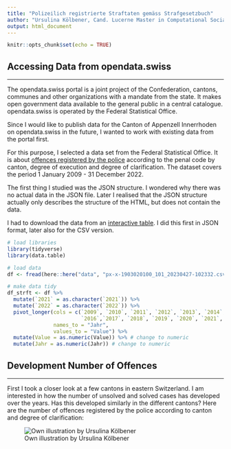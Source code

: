 ```yaml
---
title: "Polizeilich registrierte Straftaten gemäss Strafgesetzbuch"
author: "Ursulina Kölbener, Cand. Lucerne Master in Computational Social Sciences"
output: html_document
---
```


```r
knitr::opts_chunk$set(echo = TRUE)
```
## 

## Accessing Data from opendata.swiss
***

The opendata.swiss portal is a joint project of the Confederation, cantons, communes and other organizations with a mandate from the state. It makes open government data available to the general public in a central catalogue. opendata.swiss is operated by the Federal Statistical Office.

Since I would like to publish data for the Canton of Appenzell Innerrhoden on opendata.swiss in the future, I wanted to work with existing data from the portal first.

For this purpose, I selected a data set from the Federal Statistical Office. It is about [offences registered by the police](https://opendata.swiss/de/dataset/polizeilich-registrierte-straftaten-gemass-strafgesetzbuch-nach-kanton-ausfuhrungsgrad-und-aufk5) according to the penal code by canton, degree of execution and degree of clarification. The dataset covers the period 1 January 2009 - 31 December 2022.

The first thing I studied was the JSON structure. I wondered why there was no actual data in the JSON file. Later I realised that the JSON structure actually only describes the structure of the HTML, but does not contain the data.

I had to download the data from an [interactive table](https://www.pxweb.bfs.admin.ch/pxweb/de/px-x-1903020100_101/px-x-1903020100_101/px-x-1903020100_101.px/). I did this first in JSON format, later also for the CSV version.

```r
# load libraries
library(tidyverse)
library(data.table)

# load data
df <- fread(here::here("data", "px-x-1903020100_101_20230427-102332.csv"), header = TRUE)

# make data tidy
df_strft <- df %>% 
  mutate(`2021` = as.character(`2021`)) %>%
  mutate(`2022` = as.character(`2022`)) %>%
  pivot_longer(cols = c(`2009`, `2010`, `2011`, `2012`, `2013`, `2014`,`2015`, 
                        `2016`,`2017`, `2018`, `2019`, `2020`, `2021`, `2022`),
               names_to = "Jahr",
               values_to = "Value") %>%
  mutate(Value = as.numeric(Value)) %>% # change to numeric
  mutate(Jahr = as.numeric(Jahr)) # change to numeric
```

## Development Number of Offences
***

First I took a closer look at a few cantons in eastern Switzerland. I am interested in how the number of unsolved and solved cases has developed over the years. Has this developed similarly in the different cantons?
Here are the number of offences registered by the police according to canton and degree of clarification:

![Own illustration by Ursulina Kölbener](../figs/plot1.png)




